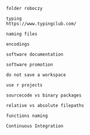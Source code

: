 
```block2
folder roboczy
```

```block2
typing
https://www.typingclub.com/
```

```block2
naming files
```

```block2
encodings
```

```block2
software documentation
```

```block2
software promotion
```

```block2
do not save a workspace
```

```block2
use r projects
```

```block2
sourcecode vs binary packages
```

```block2
relative vs absolute filepaths
```

```block2
functions naming
```

```block2
Continuous Integration
```